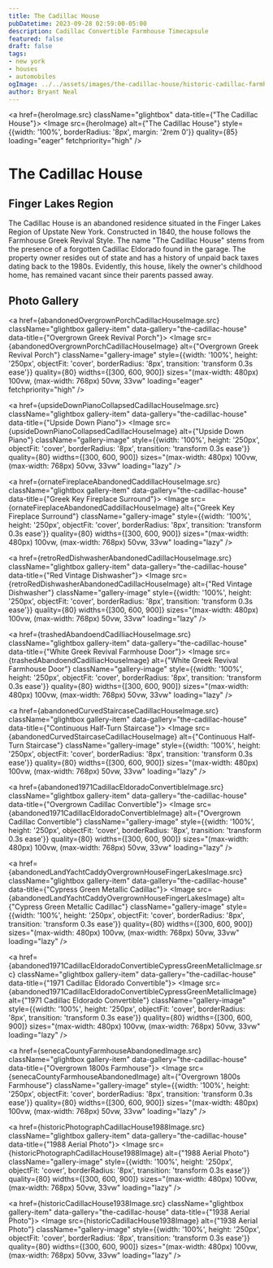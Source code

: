 ```yaml
---
title: The Cadillac House
pubDatetime: 2023-09-28 02:59:00-05:00
description: Cadillac Convertible Farmhouse Timecapsule
featured: false
draft: false
tags:
- new york
- houses
- automobiles
ogImage: ../../assets/images/the-cadillac-house/historic-cadillac-farmhouse-fingerlakes.jpg
author: Bryant Neal
---
```





<a href={heroImage.src} className="glightbox" data-title={"The Cadillac House"}>
  <Image 
    src={heroImage} 
    alt={"The Cadillac House"}
    style={{width: '100%', borderRadius: '8px', margin: '2rem 0'}}
    quality={85}
    loading="eager"
    fetchpriority="high"
  />
</a>

# The Cadillac House
## Finger Lakes Region

The Cadillac House is an abandoned residence situated in the Finger Lakes Region of Upstate New York. Constructed in 1840, the house follows the Farmhouse Greek Revival Style. The name "The Cadillac House" stems from the presence of a forgotten Cadillac Eldorado found in the garage. The property owner resides out of state and has a history of unpaid back taxes dating back to the 1980s. Evidently, this house, likely the owner's childhood home, has remained vacant since their parents passed away.

## Photo Gallery

<div className="gallery gallery--two">

<a href={abandonedOvergrownPorchCadillacHouseImage.src} className="glightbox gallery-item" data-gallery="the-cadillac-house" data-title={"Overgrown Greek Revival Porch"}>
  <Image 
    src={abandonedOvergrownPorchCadillacHouseImage} 
    alt={"Overgrown Greek Revival Porch"}
    className="gallery-image" 
    style={{width: '100%', height: '250px', objectFit: 'cover', borderRadius: '8px', transition: 'transform 0.3s ease'}}
    quality={80}
    widths={[300, 600, 900]}
    sizes="(max-width: 480px) 100vw, (max-width: 768px) 50vw, 33vw"
    loading="eager"
    fetchpriority="high"
  />
</a>

<a href={upsideDownPianoCollapsedCadillacHouseImage.src} className="glightbox gallery-item" data-gallery="the-cadillac-house" data-title={"Upside Down Piano"}>
  <Image 
    src={upsideDownPianoCollapsedCadillacHouseImage} 
    alt={"Upside Down Piano"}
    className="gallery-image" 
    style={{width: '100%', height: '250px', objectFit: 'cover', borderRadius: '8px', transition: 'transform 0.3s ease'}}
    quality={80}
    widths={[300, 600, 900]}
    sizes="(max-width: 480px) 100vw, (max-width: 768px) 50vw, 33vw"
    loading="lazy"
  />
</a>

<a href={ornateFireplaceAbandonedCaddillacHouseImage.src} className="glightbox gallery-item" data-gallery="the-cadillac-house" data-title={"Greek Key Fireplace Surround"}>
  <Image 
    src={ornateFireplaceAbandonedCaddillacHouseImage} 
    alt={"Greek Key Fireplace Surround"}
    className="gallery-image" 
    style={{width: '100%', height: '250px', objectFit: 'cover', borderRadius: '8px', transition: 'transform 0.3s ease'}}
    quality={80}
    widths={[300, 600, 900]}
    sizes="(max-width: 480px) 100vw, (max-width: 768px) 50vw, 33vw"
    loading="lazy"
  />
</a>

<a href={retroRedDishwasherAbandonedCadillacHouseImage.src} className="glightbox gallery-item" data-gallery="the-cadillac-house" data-title={"Red Vintage Dishwasher"}>
  <Image 
    src={retroRedDishwasherAbandonedCadillacHouseImage} 
    alt={"Red Vintage Dishwasher"}
    className="gallery-image" 
    style={{width: '100%', height: '250px', objectFit: 'cover', borderRadius: '8px', transition: 'transform 0.3s ease'}}
    quality={80}
    widths={[300, 600, 900]}
    sizes="(max-width: 480px) 100vw, (max-width: 768px) 50vw, 33vw"
    loading="lazy"
  />
</a>

<a href={trashedAbandoendCadilliacHouseImage.src} className="glightbox gallery-item" data-gallery="the-cadillac-house" data-title={"White Greek Revival Farmhouse Door"}>
  <Image 
    src={trashedAbandoendCadilliacHouseImage} 
    alt={"White Greek Revival Farmhouse Door"}
    className="gallery-image" 
    style={{width: '100%', height: '250px', objectFit: 'cover', borderRadius: '8px', transition: 'transform 0.3s ease'}}
    quality={80}
    widths={[300, 600, 900]}
    sizes="(max-width: 480px) 100vw, (max-width: 768px) 50vw, 33vw"
    loading="lazy"
  />
</a>

<a href={abandonedCurvedStaircaseCadillacHouseImage.src} className="glightbox gallery-item" data-gallery="the-cadillac-house" data-title={"Continuous Half-Turn Staircase"}>
  <Image 
    src={abandonedCurvedStaircaseCadillacHouseImage} 
    alt={"Continuous Half-Turn Staircase"}
    className="gallery-image" 
    style={{width: '100%', height: '250px', objectFit: 'cover', borderRadius: '8px', transition: 'transform 0.3s ease'}}
    quality={80}
    widths={[300, 600, 900]}
    sizes="(max-width: 480px) 100vw, (max-width: 768px) 50vw, 33vw"
    loading="lazy"
  />
</a>

<a href={abandoned1971CadillacEldoradoConvertibleImage.src} className="glightbox gallery-item" data-gallery="the-cadillac-house" data-title={"Overgrown Cadillac Convertible"}>
  <Image 
    src={abandoned1971CadillacEldoradoConvertibleImage} 
    alt={"Overgrown Cadillac Convertible"}
    className="gallery-image" 
    style={{width: '100%', height: '250px', objectFit: 'cover', borderRadius: '8px', transition: 'transform 0.3s ease'}}
    quality={80}
    widths={[300, 600, 900]}
    sizes="(max-width: 480px) 100vw, (max-width: 768px) 50vw, 33vw"
    loading="lazy"
  />
</a>

<a href={abandonedLandYachtCaddyOvergrownHouseFingerLakesImage.src} className="glightbox gallery-item" data-gallery="the-cadillac-house" data-title={"Cypress Green Metallic Cadillac"}>
  <Image 
    src={abandonedLandYachtCaddyOvergrownHouseFingerLakesImage} 
    alt={"Cypress Green Metallic Cadillac"}
    className="gallery-image" 
    style={{width: '100%', height: '250px', objectFit: 'cover', borderRadius: '8px', transition: 'transform 0.3s ease'}}
    quality={80}
    widths={[300, 600, 900]}
    sizes="(max-width: 480px) 100vw, (max-width: 768px) 50vw, 33vw"
    loading="lazy"
  />
</a>

<a href={abandoned1971CadillacEldoradoConvertibleCypressGreenMetallicImage.src} className="glightbox gallery-item" data-gallery="the-cadillac-house" data-title={"1971 Cadillac Eldorado Convertible"}>
  <Image 
    src={abandoned1971CadillacEldoradoConvertibleCypressGreenMetallicImage} 
    alt={"1971 Cadillac Eldorado Convertible"}
    className="gallery-image" 
    style={{width: '100%', height: '250px', objectFit: 'cover', borderRadius: '8px', transition: 'transform 0.3s ease'}}
    quality={80}
    widths={[300, 600, 900]}
    sizes="(max-width: 480px) 100vw, (max-width: 768px) 50vw, 33vw"
    loading="lazy"
  />
</a>

<a href={senecaCountyFarmhouseAbandonedImage.src} className="glightbox gallery-item" data-gallery="the-cadillac-house" data-title={"Overgrown 1800s Farmhouse"}>
  <Image 
    src={senecaCountyFarmhouseAbandonedImage} 
    alt={"Overgrown 1800s Farmhouse"}
    className="gallery-image" 
    style={{width: '100%', height: '250px', objectFit: 'cover', borderRadius: '8px', transition: 'transform 0.3s ease'}}
    quality={80}
    widths={[300, 600, 900]}
    sizes="(max-width: 480px) 100vw, (max-width: 768px) 50vw, 33vw"
    loading="lazy"
  />
</a>

<a href={historicPhotographCadillacHouse1988Image.src} className="glightbox gallery-item" data-gallery="the-cadillac-house" data-title={"1988 Aerial Photo"}>
  <Image 
    src={historicPhotographCadillacHouse1988Image} 
    alt={"1988 Aerial Photo"}
    className="gallery-image" 
    style={{width: '100%', height: '250px', objectFit: 'cover', borderRadius: '8px', transition: 'transform 0.3s ease'}}
    quality={80}
    widths={[300, 600, 900]}
    sizes="(max-width: 480px) 100vw, (max-width: 768px) 50vw, 33vw"
    loading="lazy"
  />
</a>

<a href={historicCadillacHouse1938Image.src} className="glightbox gallery-item" data-gallery="the-cadillac-house" data-title={"1938 Aerial Photo"}>
  <Image 
    src={historicCadillacHouse1938Image} 
    alt={"1938 Aerial Photo"}
    className="gallery-image" 
    style={{width: '100%', height: '250px', objectFit: 'cover', borderRadius: '8px', transition: 'transform 0.3s ease'}}
    quality={80}
    widths={[300, 600, 900]}
    sizes="(max-width: 480px) 100vw, (max-width: 768px) 50vw, 33vw"
    loading="lazy"
  />
</a>

</div>
